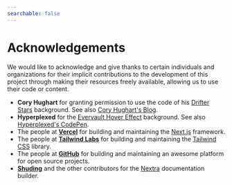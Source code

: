 ```yaml
---
searchable: false
---
```


# Acknowledgements

We would like to acknowledge and give thanks to certain individuals and
organizations for their implicit contributions to the development of this
project through making their resources freely available, allowing us to use
their code or content.

-   **Cory Hughart** for granting permission to use the code of his
    [Drifter Stars](https://codepen.io/cr0ybot/pen/zNyYeW) background. See also
    [Cory Hughart's Blog](https://coryhughart.com/).
-   **Hyperplexed** for the
    [Evervault Hover Effect](https://codepen.io/Hyperplexed/pen/VwqLQbo)
    background. See also
    [Hyperplexed's CodePen](https://codepen.io/hyperplexed/).
-   The people at [**Vercel**](https://vercel.com/) for building and maintaining
    the [Next.js](https://nextjs.org/) framework.
-   The people at [**Tailwind Labs**](https://github.com/tailwindlabs) for
    building and maintaining the [Tailwind CSS](https://tailwindcss.com/)
    library.
-   The people at [**GitHub**](https://github.com/) for building and maintaining
    an awesome platform for open source projects.
-   [**Shuding**](https://github.com/shuding) and the other contributors for the
    [Nextra](https://www.nextra.site/) documentation builder.
